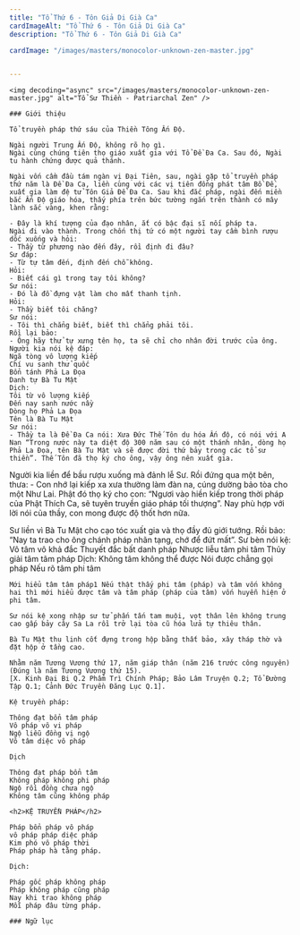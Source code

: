```yaml
---
title: "Tổ Thứ 6 - Tôn Giả Di Già Ca"
cardImageAlt: "Tổ Thứ 6 - Tôn Giả Di Già Ca"
description: "Tổ Thứ 6 - Tôn Giả Di Già Ca"

cardImage: "/images/masters/monocolor-unknown-zen-master.jpg"


---
```


<div className="grid xl:grid-cols-8 lg:grid-cols-8 md:grid-cols-2 sm:grid-cols-2 xs:grid-cols-1 gap-8 bg-body dark:bg-darkmode-body">

  <div className="lg:col-span-3 md:col-span-1">

    <img decoding="async" src="/images/masters/monocolor-unknown-zen-master.jpg" alt="Tổ Sư Thiền - Patriarchal Zen" />

    ### Giới thiệu

    Tổ truyền pháp thứ sáu của Thiền Tông Ấn Độ.

    Ngài người Trung Ấn Độ, không rõ họ gì.
    Ngài cùng chúng tiên thọ giáo xuất gia với Tổ Đề Đa Ca. Sau đó, Ngài tu hành chứng được quả thánh.

    Ngài vốn cầm đầu tám ngàn vị Đại Tiên, sau, ngài gặp tổ truyền pháp thứ năm là Đề Đa Ca, liền cùng với các vị tiên đồng phát tâm Bồ Đề, xuất gia làm đệ tử Tôn Giả Đề Đa Ca. Sau khi đắc pháp, ngài đến miền bắc Ấn Độ giáo hóa, thấy phía trên bức tường ngắn trên thành có mây lành sắc vàng, khen rằng:

    - Đây là khí tượng của đạo nhân, ắt có bậc đại sĩ nối pháp ta.
    Ngài đi vào thành. Trong chốn thị tứ có một người tay cầm bình rượu dốc xuống và hỏi:
    - Thầy từ phương nào đến đây, rồi định đi đâu?
    Sư đáp:
    - Từ tự tâm đến, định đến chỗ không.
    Hỏi:
    - Biết cái gì trong tay tôi không?
    Sư nói:
    - Đó là đồ đựng vật làm cho mất thanh tịnh.
    Hỏi:
    - Thầy biết tôi chăng?
    Sư nói:
    - Tôi thì chẳng biết, biết thì chẳng phải tôi.
    Rồi lại bảo:
    - Ông hãy thử tự xưng tên họ, ta sẽ chỉ cho nhân đời trước của ông.
    Người kia nói kệ đáp:
    Ngã tòng vô lượng kiếp
    Chí vu sanh thử quốc
    Bổn tánh Phả La Đọa
    Danh tự Bà Tu Mật
    Dịch:
    Tôi từ vô lượng kiếp
    Đến nay sanh nước nầy
    Dòng họ Phả La Đọa
    Tên là Bà Tu Mật
    Sư nói:
    - Thầy ta là Đề Đa Ca nói: Xưa Đức Thế Tôn du hóa Ấn độ, có nói với A Nan “Trong nước này ta diệt độ 300 năm sau có một thánh nhân, dòng họ Phả La Đọa, tên Bà Tu Mật và sẽ được đời thứ bảy trong các tổ sư thiền”. Thế Tôn đã thọ ký cho ông, vậy ông nên xuất gia.

Người kia liền để bầu rượu xuống mà đảnh lễ Sư. Rồi đứng qua một bên, thưa:
    - Con nhớ lại kiếp xa xưa thường làm đàn na, cúng dường bảo tòa cho một Như Lai. Phật đó thọ ký cho con: “Ngươi vào hiền kiếp trong thời pháp của Phật Thích Ca, sẽ tuyên truyền giáo pháp tối thượng”. Nay phù hợp với lời nói của thầy, con mong được độ thốt hơn nữa.

Sư liền vì Bà Tu Mật cho cạo tóc xuất gia và thọ đầy đủ giới tướng. Rồi bảo: “Nay ta trao cho ông chánh pháp nhãn tạng, chớ để đứt mất”. Sư bèn nói kệ:
    Vô tâm vô khả đắc
    Thuyết đắc bất danh pháp
    Nhược liễu tâm phi tâm
    Thủy giải tâm tâm pháp
    Dịch:
    Không tâm không thể được
    Nói được chẳng gọi pháp
    Nếu rõ tâm phi tâm

    Mới hiểu tâm tâm pháp1 Nếu thật thấy phi tâm (pháp) và tâm vốn không hai thì mới hiểu được tâm và tâm pháp (pháp của tâm) vốn huyễn hiện ở phi tâm.

    Sư nói kệ xong nhập sư tử phấn tấn tam muội, vọt thân lên không trung cao gấp bảy cây Sa La rồi trở lại tòa cũ hóa lửa tự thiêu thân.

    Bà Tu Mật thu linh cốt đựng trong hộp bằng thất bảo, xây tháp thờ và đặt hộp ở tầng cao.

    Nhằm năm Tương Vương thứ 17, năm giáp thân (năm 216 trước công nguyên) (Đúng là năm Tương Vương thứ 15).
    [X. Kinh Đại Bi Q.2 Phẩm Trì Chính Pháp; Bảo Lâm Truyện Q.2; Tổ Đường Tập Q.1; Cảnh Đức Truyền Đăng Lục Q.1].

    Kệ truyền pháp:

    Thông đạt bổn tâm pháp
    Vô pháp vô vi pháp
    Ngộ liễu đồng vị ngộ
    Vô tâm diệc vô pháp

    Dịch

    Thông đạt pháp bổn tâm
    Không pháp không phi pháp
    Ngộ rồi đồng chưa ngộ
    Không tâm cũng không pháp

    <h2>KỆ TRUYỀN PHÁP</h2>

    Pháp bổn pháp vô pháp
    vô pháp pháp diệc pháp
    Kim phó vô pháp thời
    Pháp pháp hà tằng pháp.

    Dịch:

    Pháp gốc pháp không pháp
    Pháp không pháp cũng pháp
    Nay khi trao không pháp
    Mỗi pháp đâu từng pháp.

  </div>

  <div className="lg:col-span-5 md:col-span-1">

    ### Ngữ lục



  <Notice type="warning" title="cảnh ngữ">

  </Notice>

  <Notice type="tip" title="tác phẩm">

  </Notice>

  <Notice type="info" title="thông tin khác">

  </Notice>

  </div>

</div>
